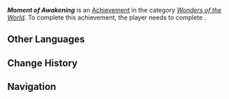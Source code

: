 {{About|the achievement|the [[World Quest]] act|Moment of Awakening}}
{{Achievement Infobox
|title        = Moment of Awakening
|id           = 84337
|order id     = 5116
|category     = Wonders of the World
|description  = Echoes of past and future lie hidden in the land of dreams.
|requirements = Complete ''[[Subterranean Ruins]]''.
|primogems    = 5
|tracking     = 
|type         = Quest
|quest        = Incandescent Ode of Resurrection
|hidden       = 1
}}
'''''Moment of Awakening''''' is an [[Achievement]] in the category ''[[Wonders of the World]]''. To complete this achievement, the player needs to complete {{Quest|Subterranean Ruins}}. 
<!--
==Gameplay Notes==
* 

==Gallery==
{{Preview
|size=300px
|file=
|caption=
}}

==Video Guides==
{{EVT
|video1   = 
|caption1 = 
}}
-->
==Other Languages==
{{Other Languages
|en       = Moment of Awakening
|zhs      = 梦醒时分
|zhs_rm   = 
|zht      = 夢醒時分
|zht_rm   = 
|zh_tl    = 
|ja       = 夢から醒める時
|ja_rm    = Yume kara Sameru Toki
|ja_tl    = Moment of Awakening from the Dream
|ko       = 꿈에서 깨어난 순간
|ko_tl    = 
|es       = Hora del despertar
|es_tl    = Time to Wake Up
|fr       = Au réveil du rêve
|fr_tl    = Upon Awakening from the Dream
|ru       = Пробуждение
|ru_tl    = 
|th       = ห้วงเวลาตื่นจากฝัน
|th_rm    = 
|th_tl    = 
|vi       = Thời Khắc Tỉnh Mộng
|vi_tl    = 
|de       = Als der Traum endete
|de_tl    = 
|id       = Ketika Terbangun Dari Mimpi
|id_tl    = 
|pt       = Momento do Despertar
|pt_tl    = 
|tr       = Uyanış Anı
|tr_tl    = 
|it       = Destarsi dal sogno
|it_tl    = 
}}

==Change History==
{{Change History|5.3}}
<!--
==References==
{{Reflist}}
-->
==Navigation==
{{Achievement Navbox}}